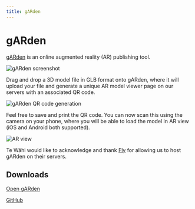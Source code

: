 ```yaml
---
title: gARden
---
```


# gARden

[gARden](https://ar.tewahi.com/) is an online augmented reality (AR) publishing tool.

![gARden screenshot](https://cdn.tewahi.me/garden-desktop.png)

Drag and drop a 3D model file in GLB format onto gARden, where it will upload your file and generate a unique AR model viewer page on our servers with an associated QR code.

![gARden QR code generation](https://cdn.tewahi.me/garden-dash.png)

Feel free to save and print the QR code. You can now scan this using the camera on your phone, where you will be able to load the model in AR view (iOS and Android both supported).

![AR view](https://cdn.tewahi.me/garden-ios.PNG)

Te Wāhi would like to acknowledge and thank [Fly](https://fly.io) for allowing us to host gARden on their servers.

## Downloads

[Open gARden](https://ar.tewahi.com)

[GitHub](https://github.com)
